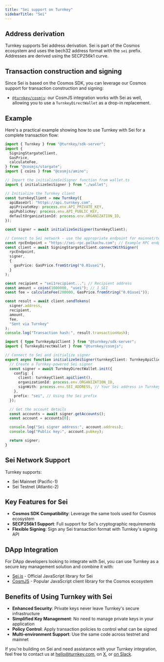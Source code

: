 ```yaml
---
title: "Sei support on Turnkey"
sidebarTitle: "Sei"
---
```


## Address derivation

Turnkey supports Sei address derivation. Sei is part of the Cosmos ecosystem and uses the bech32 address format with the `sei` prefix. Addresses are derived using the SECP256k1 curve.

## Transaction construction and signing

Since Sei is based on the Cosmos SDK, you can leverage our Cosmos support for transaction construction and signing:

- [`@turnkey/cosmjs`](https://www.npmjs.com/package/@turnkey/cosmjs): our CosmJS integration works with Sei as well, allowing you to use a `TurnkeyDirectWallet` as a drop-in replacement.

## Example

Here's a practical example showing how to use Turnkey with Sei for a complete transaction flow:

<CodeGroup>

```typescript example.ts [expandable]
import { Turnkey } from "@turnkey/sdk-server";
import {
  SigningStargateClient,
  GasPrice,
  calculateFee,
} from "@cosmjs/stargate";
import { coins } from "@cosmjs/amino";

// Import the initializeSeiSigner function from wallet.ts
import { initializeSeiSigner } from "./wallet";

// Initialize the Turnkey client
const turnkeyClient = new Turnkey({
  apiBaseUrl: "https://api.turnkey.com",
  apiPrivateKey: process.env.API_PRIVATE_KEY,
  apiPublicKey: process.env.API_PUBLIC_KEY,
  defaultOrganizationId: process.env.ORGANIZATION_ID,
});

const signer = await initializeSeiSigner(turnkeyClient);

// Connect to Sei network - use the appropriate endpoint for mainnet/testnet
const rpcEndpoint = "https://sei-rpc.polkachu.com"; // Example RPC endpoint
const client = await SigningStargateClient.connectWithSigner(
  rpcEndpoint,
  signer,
  {
    gasPrice: GasPrice.fromString("0.01usei"),
  }
);

const recipient = "sei1recipient..."; // Recipient address
const amount = coins(1000000, "usei"); // 1 SEI
const fee = calculateFee(200000, GasPrice.fromString("0.01usei"));

const result = await client.sendTokens(
  signer.address,
  recipient,
  amount,
  fee,
  "Sent via Turnkey"
);
console.log("Transaction hash:", result.transactionHash);
```

```typescript wallet.ts [expandable]
import { type TurnkeyApiClient } from "@turnkey/sdk-server";
import { TurnkeyDirectWallet } from "@turnkey/cosmjs";

// Connect to Sei and initialize signer
export async function initializeSeiSigner(turnkeyClient: TurnkeyApiClient) {
  // Create a Turnkey-powered Sei signer
  const signer = await TurnkeyDirectWallet.init({
    config: {
      client: turnkeyClient.apiClient(),
      organizationId: process.env.ORGANIZATION_ID,
      signWith: process.env.SEI_ADDRESS, // Your Sei address in Turnkey
    },
    prefix: "sei", // Using the Sei prefix
  });

  // Get the account details
  const accounts = await signer.getAccounts();
  const account = accounts[0];

  console.log("Sei signer address:", account.address);
  console.log("Public key:", account.pubkey);

  return signer;
}
```

</CodeGroup>

## Sei Network Support

Turnkey supports:

- Sei Mainnet (Pacific-1)
- Sei Testnet (Atlantic-2)

## Key Features for Sei

- **Cosmos SDK Compatibility**: Leverage the same tools used for Cosmos ecosystem
- **SECP256k1 Support**: Full support for Sei's cryptographic requirements
- **Flexible Signing**: Sign any Sei transaction format with Turnkey's signing API

## DApp Integration

For DApp developers looking to integrate with Sei, you can use Turnkey as a secure key management solution and combine it with:

- [Sei.js](https://www.npmjs.com/package/@sei-js/core) - Official JavaScript library for Sei
- [CosmJS](https://github.com/cosmos/cosmjs) - Popular JavaScript client library for the Cosmos ecosystem

## Benefits of Using Turnkey with Sei

- **Enhanced Security**: Private keys never leave Turnkey's secure infrastructure
- **Simplified Key Management**: No need to manage private keys in your application
- **Policy Control**: Apply transaction policies to control what can be signed
- **Multi-environment Support**: Use the same code across testnet and mainnet

If you're building on Sei and need assistance with your Turnkey integration, feel free to contact us at [hello@turnkey.com](mailto:hello@turnkey.com), on [X](https://x.com/turnkeyhq/), or [on Slack](https://join.slack.com/t/clubturnkey/shared_invite/zt-3aemp2g38-zIh4V~3vNpbX5PsSmkKxcQ).
